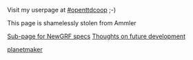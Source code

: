[[Category:en/German translators|planetmaker]]
Visit my userpage at [http://openttdcoop.org/wiki/index.php/User:pm #openttdcoop] ;-)

This page is shamelessly stolen from Ammler

[[en/Planetmaker/newgrf|Sub-page for NewGRF specs]]
[[en/Archive/Community/Users/Planetmaker/v2|Thoughts on future development]]